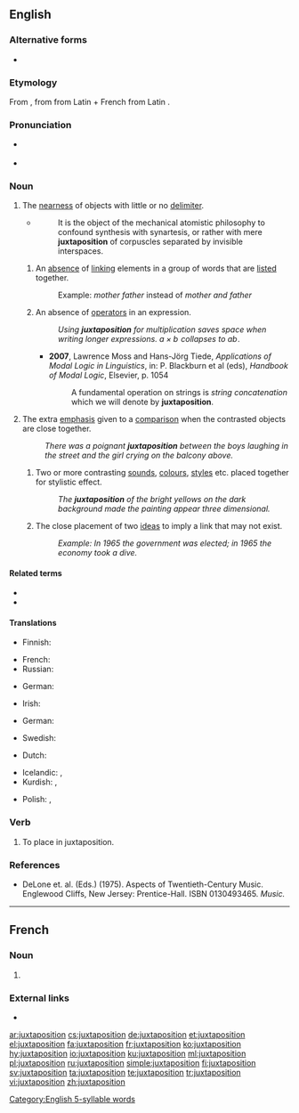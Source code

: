 {{also|juxta-position}}
==English==
{{wikipedia|dab=Juxtaposition}}

===Alternative forms===
* {{l|en|juxta-position}}

===Etymology===
From {{etyl|fr|en}} {{m|fr|juxtaposition}}, from {{etyl|la|en}} {{m|la|iuxtā||near}} from Latin {{m|la|iungō||to join}} + French {{m|fr|position||position}} from Latin {{m|la|pōnō||to place}}.

===Pronunciation===
* {{a|UK|US}} {{IPA|/ˌdʒʌk.stə.pəˈzɪʃ.ən/|lang=en}}
* {{audio|en-us-juxtaposition.ogg|Audio (US)|lang=en}}
[[Category:English 5-syllable words]]

===Noun===
{{en-noun}}

# The [[nearness]] of objects with little or no [[delimiter]].
#* {{w|Samuel Taylor Coleridge}}
#*: It is the object of the mechanical atomistic philosophy to confound synthesis with synartesis, or rather with mere '''juxtaposition''' of corpuscles separated by invisible interspaces.
## {{lb|en|grammar}} An [[absence]] of [[link]]ing elements in a group of words that are [[list]]ed together.
##: Example: ''mother father'' instead of ''mother and father''
## {{lb|en|mathematics}} An absence of [[operator]]s in an expression.
##: ''Using '''juxtaposition''' for multiplication saves space when writing longer expressions. <math>a \times b \!</math> collapses to <math>ab\!</math>.''
##* '''2007''', Lawrence Moss and Hans-Jörg Tiede, ''Applications of Modal Logic in Linguistics'', in: P. Blackburn et al (eds), ''Handbook of Modal Logic'', Elsevier, p. 1054
##*: A fundamental operation on strings is ''string concatenation'' which we will denote by '''juxtaposition'''.
# The extra [[emphasis]] given to a [[comparison]] when the contrasted objects are close together.
#: ''There was a poignant '''juxtaposition''' between the boys laughing in the street and the girl crying on the balcony above.''
## {{lb|en|arts}} Two or more contrasting [[sound]]s, [[colour]]s, [[style]]s etc. placed together for stylistic effect.
##: ''The '''juxtaposition''' of the bright yellows on the dark background made the painting appear three dimensional.''
## {{lb|en|rhetoric}} The close placement of two [[idea]]s to imply a link that may not exist.
##: ''Example: In 1965 the government was elected; in 1965 the economy took a dive.''

====Related terms====
* {{l|en|juxtapose}}
* {{l|en|juxtaposed}}

====Translations====
{{trans-top|The nearness of objects with little or no delimiter}}
* Finnish: {{t|fi|vierekkäin asettelu}}
{{trans-mid}}
* French: {{t+|fr|juxtaposition|f}}
* Russian: {{t+|ru|бли́зость|f}}
{{trans-bottom}}

{{trans-top|grammar: absence of linking elements in a group of words that are listed together}}
{{trans-mid}}
{{trans-bottom}}

{{trans-top|mathematics: absence of operators}}
* German: {{t+|de|Juxtaposition|f}}
{{trans-mid}}
* Irish: {{t|ga|neas-suíomh|m}}
{{trans-bottom}}

{{trans-top|extra emphasis given to a comparison}}
* German: {{t+|de|Gegenüberstellung|f}}
{{trans-mid}}
* Swedish: {{t|sv|sida vid sida}}
{{trans-bottom}}

{{trans-top|arts: contrasting sounds or colours}}
* Dutch: {{t|nl|juxtapositie}}
{{trans-mid}}
{{trans-bottom}}

{{trans-top|rhetoric: placement of ideas}}
{{trans-mid}}
{{trans-bottom}}

{{checktrans-top}}
* Icelandic: {{t-check|is|hliðsetning|f}}, {{t-check|is|hliðstaða|f}}
* Kurdish: {{t+check|ku|berhev|alt=berhevdan}} <!-- was "[[berhev|berhevdan]]" - assumed inflected form or vocalised spelling; please verify if linking is acceptable. see [[User:Kephir/gadgets/xte#Translation_fixing]] -->, {{t+check|ku|berhev|alt=dan berhev}} <!-- was "dan [[berhev]]" - assumed inflected form or vocalised spelling; please verify if linking is acceptable. see [[User:Kephir/gadgets/xte#Translation_fixing]] -->
{{trans-mid}}
* Polish: {{t-check|pl|zestawienie}}, {{t+check|pl|porównanie}}
{{trans-bottom}}

===Verb===
{{en-verb}}

# To place in juxtaposition.

===References===
* DeLone et. al. (Eds.) (1975). Aspects of Twentieth-Century Music. Englewood Cliffs, New Jersey: Prentice-Hall. ISBN 0130493465. ''Music.''

----

==French==

===Noun===
{{fr-noun|f}}

# {{l|en|juxtaposition}}

===External links===
* {{R:TLFi}}

[[ar:juxtaposition]]
[[cs:juxtaposition]]
[[de:juxtaposition]]
[[et:juxtaposition]]
[[el:juxtaposition]]
[[fa:juxtaposition]]
[[fr:juxtaposition]]
[[ko:juxtaposition]]
[[hy:juxtaposition]]
[[io:juxtaposition]]
[[ku:juxtaposition]]
[[ml:juxtaposition]]
[[pl:juxtaposition]]
[[ru:juxtaposition]]
[[simple:juxtaposition]]
[[fi:juxtaposition]]
[[sv:juxtaposition]]
[[ta:juxtaposition]]
[[te:juxtaposition]]
[[tr:juxtaposition]]
[[vi:juxtaposition]]
[[zh:juxtaposition]]